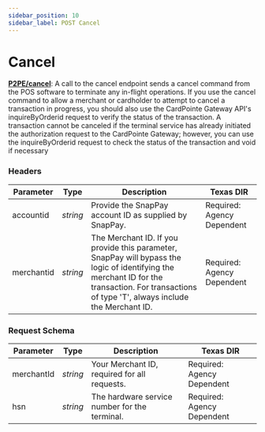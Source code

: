 ```yaml
---
sidebar_position: 10
sidebar_label: POST Cancel
---
```


# Cancel


**[<ApiBadge class='small' type="post" /> P2PE/cancel](https://developer.fiserv.com/product/SnapPay/api/?type=post&path=/P2PE/cancel&branch=main&version=3.0.1)**: A call to the cancel endpoint sends a cancel command from the POS software to terminate any in-flight operations. If you use the cancel command to allow a merchant or cardholder to
attempt to cancel a transaction in progress, you should also use the CardPointe Gateway API's inquireByOrderid request to verify the status of the transaction. A transaction cannot be canceled if the terminal service has already initiated the authorization request to the CardPointe Gateway; however, you can use the inquireByOrderid request to check the status of the transaction and void if necessary

### Headers

| Parameter | Type | Description | Texas DIR |
|---|---|---|---|
| accountid | *string* | Provide the SnapPay account ID as supplied by SnapPay. | Required: Agency Dependent |
| merchantid | *string* | The Merchant ID. If you provide this parameter, SnapPay will bypass the logic of identifying the merchant ID for the transaction. For transactions of type 'T', always include the Merchant ID. | Required: Agency Dependent |

### Request Schema

| Parameter | Type | Description | Texas DIR |
|---|---|---|---|
| merchantId | *string* | Your Merchant ID, required for all requests. | Required: Agency Dependent |
| hsn | *string* | The hardware service number for the terminal. | Required: Agency Dependent |